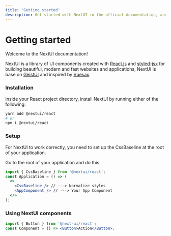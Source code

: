 ```yaml
---
title: 'Getting started'
description: Get started with NextUI in the official documentation, and learn more about all our features!
---
```


# Getting started

Welcome to the NextUI documentation!

NextUI is a library of UI components created with [React.js](https://reactjs.org/) and [styled-jsx](https://github.com/vercel/styled-jsx) for
building beautiful, modern and fast websites and applications, NextUI is base on [GeistUI](https://react.geist-ui.dev) and inspired by [Vuesax](https://vuesax.com/).

### Installation

Inside your React project directory, install NextUI by running either of the following:

```bash
yarn add @nextui/react
# or
npm i @nextui/react
```

### Setup

For NextUI to work correctly, you need to set up the CssBaseline at the root of your application.

Go to the root of your application and do this:

```jsx
import { CssBaseline } from '@nextui/react';
const Application = () => (
  <>
    <CssBaseline /> // ---> Normalize styles
    <AppComponent /> // ---> Your App Component
  </>
);
```

### Using NextUI components

```jsx
import { Button } from '@next-ui/react';
const Component = () => <Button>Action</Button>;
```
